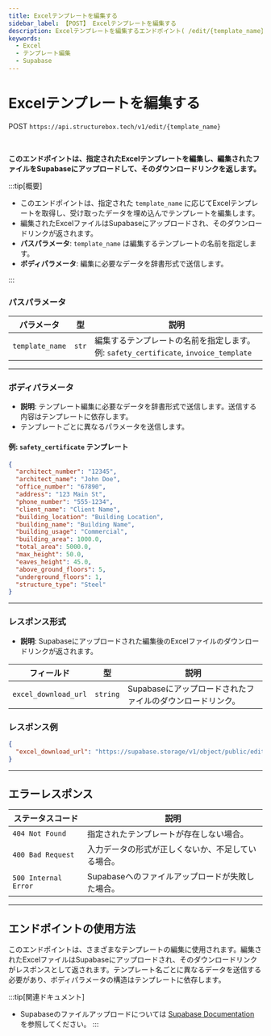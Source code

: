 ```yaml
---
title: Excelテンプレートを編集する
sidebar_label: 【POST】 Excelテンプレートを編集する
description: Excelテンプレートを編集するエンドポイント( /edit/{template_name} )を説明します。
keywords:
  - Excel
  - テンプレート編集
  - Supabase
---
```



# Excelテンプレートを編集する

<Highlight color="#1877F2">POST</Highlight> `https://api.structurebox.tech/v1/edit/{template_name}`

<br />

**このエンドポイントは、指定されたExcelテンプレートを編集し、編集されたファイルをSupabaseにアップロードして、そのダウンロードリンクを返します。**

:::tip[概要]

- このエンドポイントは、指定された `template_name` に応じてExcelテンプレートを取得し、受け取ったデータを埋め込んでテンプレートを編集します。
- 編集されたExcelファイルはSupabaseにアップロードされ、そのダウンロードリンクが返されます。
- **パスパラメータ**: `template_name` は編集するテンプレートの名前を指定します。
- **ボディパラメータ**: 編集に必要なデータを辞書形式で送信します。

:::

### パスパラメータ

| パラメータ       | 型     | 説明                              |
| --------------- | ------ | --------------------------------- |
| `template_name` | `str`   | 編集するテンプレートの名前を指定します。例: `safety_certificate`, `invoice_template` |

---

### ボディパラメータ

- **説明**: テンプレート編集に必要なデータを辞書形式で送信します。送信する内容はテンプレートに依存します。
- テンプレートごとに異なるパラメータを送信します。

#### 例: `safety_certificate` テンプレート

```json
{
  "architect_number": "12345",
  "architect_name": "John Doe",
  "office_number": "67890",
  "address": "123 Main St",
  "phone_number": "555-1234",
  "client_name": "Client Name",
  "building_location": "Building Location",
  "building_name": "Building Name",
  "building_usage": "Commercial",
  "building_area": 1000.0,
  "total_area": 5000.0,
  "max_height": 50.0,
  "eaves_height": 45.0,
  "above_ground_floors": 5,
  "underground_floors": 1,
  "structure_type": "Steel"
}
```

---

### レスポンス形式

- **説明**: Supabaseにアップロードされた編集後のExcelファイルのダウンロードリンクが返されます。

| フィールド               | 型       | 説明                                          |
| ----------------------- | -------- | --------------------------------------------- |
| `excel_download_url`     | `string` | Supabaseにアップロードされたファイルのダウンロードリンク。 |

### **レスポンス例**
```json
{
  "excel_download_url": "https://supabase.storage/v1/object/public/edited-files/safety_certificate_20230908.xlsx"
}
```

---

## エラーレスポンス

| ステータスコード       | 説明                                                                                             |
| -------------------- | ------------------------------------------------------------------------------------------------ |
| `404 Not Found`      | 指定されたテンプレートが存在しない場合。                                                           |
| `400 Bad Request`    | 入力データの形式が正しくないか、不足している場合。                                                   |
| `500 Internal Error` | Supabaseへのファイルアップロードが失敗した場合。                                                     |

---

## エンドポイントの使用方法

このエンドポイントは、さまざまなテンプレートの編集に使用されます。編集されたExcelファイルはSupabaseにアップロードされ、そのダウンロードリンクがレスポンスとして返されます。テンプレート名ごとに異なるデータを送信する必要があり、ボディパラメータの構造はテンプレートに依存します。

:::tip[関連ドキュメント]
- Supabaseのファイルアップロードについては [Supabase Documentation](https://supabase.io/docs/guides/storage) を参照してください。
:::
